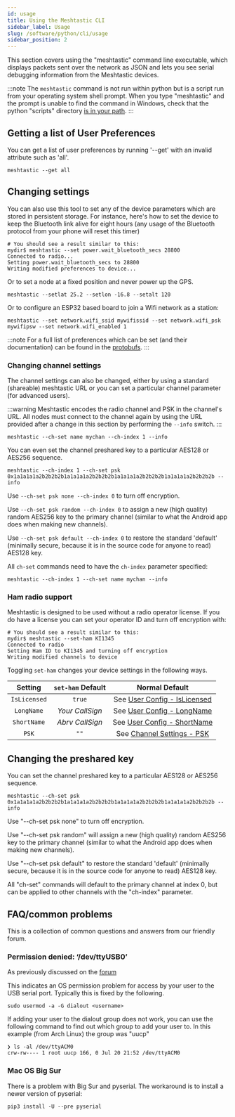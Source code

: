 ```yaml
---
id: usage
title: Using the Meshtastic CLI
sidebar_label: Usage
slug: /software/python/cli/usage
sidebar_position: 2
---
```


This section covers using the "meshtastic" command line executable, which displays packets sent over the network as JSON and lets you see serial debugging information from the Meshtastic devices.

:::note
The `meshtastic` command is not run within python but is a script run from your operating system shell prompt. When you type "meshtastic" and the prompt is unable to find the command in Windows, check that the python "scripts" directory [is in your path](https://datatofish.com/add-python-to-windows-path).
:::

## Getting a list of User Preferences

You can get a list of user preferences by running '--get' with an invalid attribute such as 'all'.

```shell
meshtastic --get all
```

## Changing settings

You can also use this tool to set any of the device parameters which are stored in persistent storage. For instance, here's how to set the device
to keep the Bluetooth link alive for eight hours (any usage of the Bluetooth protocol from your phone will reset this timer)

```shell title="Expected Output"
# You should see a result similar to this:
mydir$ meshtastic --set power.wait_bluetooth_secs 28800
Connected to radio...
Setting power.wait_bluetooth_secs to 28800
Writing modified preferences to device...
```

Or to set a node at a fixed position and never power up the GPS.

```shell
meshtastic --setlat 25.2 --setlon -16.8 --setalt 120
```

Or to configure an ESP32 based board to join a Wifi network as a station:

```shell
meshtastic --set network.wifi_ssid mywifissid --set network.wifi_psk mywifipsw --set network.wifi_enabled 1
```

:::note
For a full list of preferences which can be set (and their documentation) can be found in the [protobufs](https://buf.build/meshtastic/protobufs/docs/main:meshtastic#meshtastic.User).
:::

### Changing channel settings

The channel settings can also be changed, either by using a standard (shareable) meshtastic URL or you can set a particular channel parameter (for advanced users).

:::warning
Meshtastic encodes the radio channel and PSK in the channel's URL. All nodes must connect to the channel again by using the URL provided after a change in this section by performing the `--info` switch.
:::

```shell
meshtastic --ch-set name mychan --ch-index 1 --info
```

You can even set the channel preshared key to a particular AES128 or AES256 sequence.

```shell
meshtastic --ch-index 1 --ch-set psk 0x1a1a1a1a2b2b2b2b1a1a1a1a2b2b2b2b1a1a1a1a2b2b2b2b1a1a1a1a2b2b2b2b --info
```

Use `--ch-set psk none --ch-index 0` to turn off encryption.

Use `--ch-set psk random --ch-index 0` to assign a new (high quality) random AES256 key to the primary channel (similar to what the Android app does when making new channels).

Use `--ch-set psk default --ch-index 0` to restore the standard 'default' (minimally secure, because it is in the source code for anyone to read) AES128 key.

All `ch-set` commands need to have the `ch-index` parameter specified:

```shell
meshtastic --ch-index 1 --ch-set name mychan --info
```

### Ham radio support

Meshtastic is designed to be used without a radio operator license. If you do have a license you can set your operator ID and turn off encryption with:

```shell title="Expected Output"
# You should see a result similar to this:
mydir$ meshtastic --set-ham KI1345
Connected to radio
Setting Ham ID to KI1345 and turning off encryption
Writing modified channels to device
```

Toggling `set-ham` changes your device settings in the following ways.

|   Setting    | `set-ham` Default |                               Normal Default                               |
| :----------: | :---------------: | :------------------------------------------------------------------------: |
| `IsLicensed` |      `true`       | See [User Config - IsLicensed](../../../configuration/radio/user#is-licensed-ham) |
|  `LongName`  |  _Your CallSign_  |     See [User Config - LongName](../../../configuration/radio/user#long-name)     |
| `ShortName`  |  _Abrv CallSign_  |    See [User Config - ShortName](../../../configuration/radio/user#short-name)    |
|    `PSK`     |       `""`        |         See [Channel Settings - PSK](#changing-the-preshared-key)          |

## Changing the preshared key

You can set the channel preshared key to a particular AES128 or AES256 sequence.

```shell
meshtastic --ch-set psk 0x1a1a1a1a2b2b2b2b1a1a1a1a2b2b2b2b1a1a1a1a2b2b2b2b1a1a1a1a2b2b2b2b --info
```

Use "--ch-set psk none" to turn off encryption.

Use "--ch-set psk random" will assign a new (high quality) random AES256 key to the primary channel (similar to what the Android app does when making new channels).

Use "--ch-set psk default" to restore the standard 'default' (minimally secure, because it is in the source code for anyone to read) AES128 key.

All "ch-set" commands will default to the primary channel at index 0, but can be applied to other channels with the "ch-index" parameter.

## FAQ/common problems

This is a collection of common questions and answers from our friendly forum.

### Permission denied: ‘/dev/ttyUSB0’

As previously discussed on the [forum](https://meshtastic.discourse.group/t/question-on-permission-denied-dev-ttyusb0/590/3?u=geeksville)

This indicates an OS permission problem for access by your user to the USB serial port. Typically this is fixed by the following.

```shell
sudo usermod -a -G dialout <username>
```

If adding your user to the dialout group does not work, you can use the following command to find out which group to add your user to.
In this example (from Arch Linux) the group was "uucp"

```shell
❯ ls -al /dev/ttyACM0
crw-rw---- 1 root uucp 166, 0 Jul 20 21:52 /dev/ttyACM0
```

### Mac OS Big Sur

There is a problem with Big Sur and pyserial. The workaround is to install a newer version of pyserial:

```shell
pip3 install -U --pre pyserial
```
